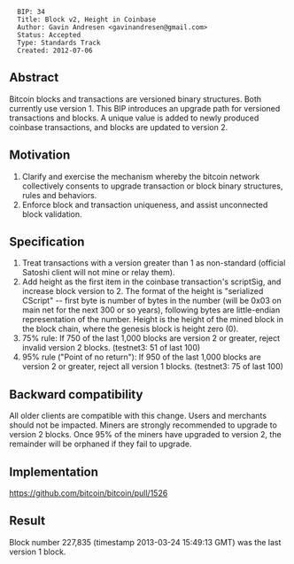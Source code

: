 <pre>
  BIP: 34
  Title: Block v2, Height in Coinbase
  Author: Gavin Andresen <gavinandresen@gmail.com>
  Status: Accepted
  Type: Standards Track
  Created: 2012-07-06
</pre>

==Abstract==

Bitcoin blocks and transactions are versioned binary structures. Both currently use version 1. This BIP introduces an upgrade path for versioned transactions and blocks. A unique value is added to newly produced coinbase transactions, and blocks are updated to version 2.

==Motivation==

# Clarify and exercise the mechanism whereby the bitcoin network collectively consents to upgrade transaction or block binary structures, rules and behaviors.
# Enforce block and transaction uniqueness, and assist unconnected block validation.

==Specification==

# Treat transactions with a version greater than 1 as non-standard (official Satoshi client will not mine or relay them).
# Add height as the first item in the coinbase transaction's scriptSig, and increase block version to 2. The format of the height is "serialized CScript" -- first byte is number of bytes in the number (will be 0x03 on main net for the next 300 or so years), following bytes are little-endian representation of the number.  Height is the height of the mined block in the block chain, where the genesis block is height zero (0).
# 75% rule: If 750 of the last 1,000 blocks are version 2 or greater, reject invalid version 2 blocks. (testnet3: 51 of last 100)
# 95% rule ("Point of no return"): If 950 of the last 1,000 blocks are version 2 or greater, reject all version 1 blocks. (testnet3: 75 of last 100)

==Backward compatibility==

All older clients are compatible with this change. Users and merchants should not be impacted. Miners are strongly recommended to upgrade to version 2 blocks. Once 95% of the miners have upgraded to version 2, the remainder will be orphaned if they fail to upgrade.

==Implementation==

https://github.com/bitcoin/bitcoin/pull/1526

==Result==

Block number 227,835 (timestamp 2013-03-24 15:49:13 GMT) was the last version 1 block.
